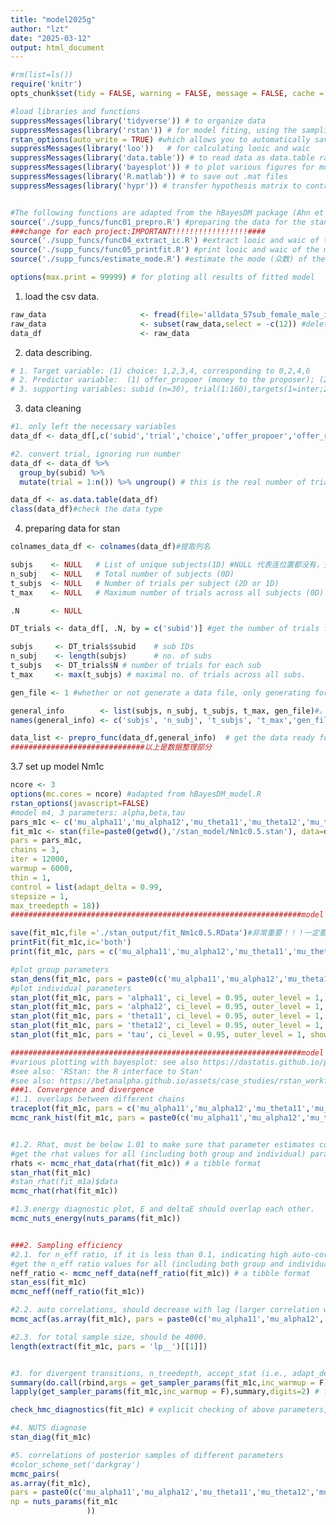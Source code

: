 ```yaml
---
title: "model2025g"
author: "lzt"
date: "2025-03-12"
output: html_document
---
```


```r
#rm(list=ls())
require('knitr') 
opts_chunk$set(tidy = FALSE, warning = FALSE, message = FALSE, cache = FALSE)

#load libraries and functions
suppressMessages(library('tidyverse')) # to organize data
suppressMessages(library('rstan')) # for model fiting, using the sampling function
rstan_options(auto_write = TRUE) #which allows you to automatically save a bare version of a compiled Stan program to the hard disk so that it does not need to be recompiled (unless you change it): https://github.com/stan-dev/rstan/wiki/RStan-Getting-Started
suppressMessages(library('loo'))   # for calculating looic and waic
suppressMessages(library('data.table')) # to read data as data.table rather than data.frame.
suppressMessages(library('bayesplot')) # to plot various figures for model checking
suppressMessages(library('R.matlab')) # to save out .mat files
suppressMessages(library('hypr')) # transfer hypothesis matrix to contrast matrix.


#The following functions are adapted from the hBayesDM package (Ahn et al., 2017).
source('./supp_funcs/func01_prepro.R') #preparing the data for the stan:
###change for each project:IMPORTANT!!!!!!!!!!!!!!!!!####
source('./supp_funcs/func04_extract_ic.R') #extract looic and waic of the model:                 no change needed
source('./supp_funcs/func05_printfit.R') #print looic and waic of the model and their weights:   no change needed
source('./supp_funcs/estimate_mode.R') #estimate the mode (众数) of the posterior distribution:  no change needed

options(max.print = 99999) # for ploting all results of fitted model
```

1. load the csv data.
```r
raw_data                     <- fread(file='alldata_57sub_female_male_inoutgroup.csv') #load as data.table: https://digitaschools.com/read-csv-in-r-importing-data/
raw_data                     <- subset(raw_data,select = -c(12)) #delete a column,diff from delete a col from data.frame
data_df                      <- raw_data
```

2. data describing.
```r
# 1. Target variable: (1) choice: 1,2,3,4, corresponding to 0,2,4,6
# 2. Predictor variable:  (1) offer_propoer (money to the proposer); (2)offer_recipt(money to participants/agents).
# 3. supporting variables: subid (n=30), trial(1:160),targets(1=inter;2=noninter),party(1=SPP;2=TPP)
```

3. data cleaning
```r
#1. only left the necessary variables
data_df <- data_df[,c('subid','trial','choice','offer_propoer','offer_recipt','in_outgroup')]#把需要用到的列拿出来

#2. convert trial, ignoring run number
data_df <- data_df %>%
  group_by(subid) %>%
  mutate(trial = 1:n()) %>% ungroup() # this is the real number of trials for each subject.

data_df <- as.data.table(data_df)
class(data_df)#check the data type


```

4. preparing data for stan
```r

colnames_data_df <- colnames(data_df)#提取列名

subjs    <- NULL   # List of unique subjects(1D) #NULL 代表连位置都没有，变量为空
n_subj   <- NULL   # Total number of subjects (0D)
t_subjs  <- NULL   # Number of trials per subject (2D or 1D)
t_max    <- NULL   # Maximum number of trials across all subjects (0D)

.N       <- NULL

DT_trials <- data_df[, .N, by = c('subid')] #get the number of trials for each sub, data.table#返回每个被试有效总的trial数？

subjs     <- DT_trials$subid    # sub IDs
n_subj    <- length(subjs)      # no. of subs
t_subjs   <- DT_trials$N # number of trials for each sub
t_max     <- max(t_subjs) # maximal no. of trials across all subs.

gen_file <- 1 #whether or not generate a data file, only generating for main analysis, not for simulation analysis

general_info        <- list(subjs, n_subj, t_subjs, t_max, gen_file)#。创建list
names(general_info) <- c('subjs', 'n_subj', 't_subjs', 't_max','gen_file')

data_list <- prepro_func(data_df,general_info)  # get the data ready for stan; MUST check the 'func01_prepro.R' file in the 'supp_funcs' directory!!!!!!!这里的data_list是stan文件的一个输入，可以检查一下trial数目和编码方式和设定的是否一致，看有没有正确的清洗好数据；prepro_func是用来生成data_list的一个函数，需要修改，去函数部分进行修改
##############################以上是数据整理部分
```

3.7 set up model Nm1c
```r
ncore <- 3
options(mc.cores = ncore) #adapted from hBayesDM_model.R
rstan_options(javascript=FALSE)
#model m4, 3 parameters: alpha,beta,tau
pars_m1c <- c('mu_alpha11','mu_alpha12','mu_theta11','mu_theta12','mu_tau','sigma','alpha11','alpha12','theta11','theta12','tau','log_lik')
fit_m1c <- stan(file=paste0(getwd(),'/stan_model/Nm1c0.5.stan'), data=data_list,
pars = pars_m1c,
chains = 3,
iter = 12000,
warmup = 6000,
thin = 1,
control = list(adapt_delta = 0.99,
stepsize = 1,
max_treedepth = 18))
#################################################################model fit & save model & plots#############################################################

save(fit_m1c,file ='./stan_output/fit_Nm1c0.5.RData')#非常重要！！！一定要在本地路径建相应文件夹stan_output
printFit(fit_m1c,ic='both')
print(fit_m1c, pars = c('mu_alpha11','mu_alpha12','mu_theta11','mu_theta12','mu_tau','sigma')) #all are group-level parameters

#plot group parameters
stan_dens(fit_m1c, pars = paste0(c('mu_alpha11','mu_alpha12','mu_theta11','mu_theta12','mu_tau','sigma')), separate_chains = T) #should overlap to each other
#plot individual parameters
stan_plot(fit_m1c, pars = 'alpha11', ci_level = 0.95, outer_level = 1, show_density = T, point_est = 'mean')
stan_plot(fit_m1c, pars = 'alpha12', ci_level = 0.95, outer_level = 1, show_density = T, point_est = 'mean')
stan_plot(fit_m1c, pars = 'theta11', ci_level = 0.95, outer_level = 1, show_density = T, point_est = 'mean')
stan_plot(fit_m1c, pars = 'theta12', ci_level = 0.95, outer_level = 1, show_density = T, point_est = 'mean')
stan_plot(fit_m1c, pars = 'tau', ci_level = 0.95, outer_level = 1, show_density = T, point_est = 'mean')

#################################################################model diagnostics#########################################################################
#various plotting with bayesplot: see also https://dastatis.github.io/pdf/StanAdvent2018/bayesplot.html
#see also: 'RStan: the R interface to Stan'
#see also: https://betanalpha.github.io/assets/case_studies/rstan_workflow.html
###1. Convergence and divergence
#1.1. overlaps between different chains
traceplot(fit_m1c, pars = c('mu_alpha11','mu_alpha12','mu_theta11','mu_theta12','mu_tau','sigma')) #all are group-level parameters # should be stationary and overylap to each other
mcmc_rank_hist(fit_m1c, pars = paste0(c('mu_alpha11','mu_alpha12','mu_theta11','mu_theta12','mu_tau','sigma[1]','sigma[2]','sigma[3]','sigma[4]','sigma[5]')), ref_line = TRUE) # should be uniformly distributed ##A traditional traceplot (mcmc_trace()) visualizes how sampled values the MCMC chains mix over the course of sampling. A rank histogram (mcmc_rank_hist()) visualizes how the ranks of values from the chains mix together. An ideal plot would show the ranks mixing or overlapping in a uniform distribution##


#1.2. Rhat, must be below 1.01 to make sure that parameter estimates could be trusted (Baribault & Collins, 2022)Rhat小于1.01
#get the rhat values for all (including both group and individual) parameters
rhats <- mcmc_rhat_data(rhat(fit_m1c)) # a tibble format
stan_rhat(fit_m1c)
#stan_rhat(fit_m1a)$data
mcmc_rhat(rhat(fit_m1c))

#1.3.energy diagnostic plot, E and deltaE should overlap each other.
mcmc_nuts_energy(nuts_params(fit_m1c))


###2. Sampling efficiency
#2.1. for n_eff ratio, if it is less than 0.1, indicating high auto-correlation, model fitting fails
#get the n_eff ratio values for all (including both group and individual) parameters
neff_ratio <- mcmc_neff_data(neff_ratio(fit_m1c)) # a tibble format
stan_ess(fit_m1c)
mcmc_neff(neff_ratio(fit_m1c))

#2.2. auto correlations, should decrease with lag (larger correlation with small lag, but smaller correlation with large lag)
mcmc_acf(as.array(fit_m1c), pars = paste0(c('mu_alpha11','mu_alpha12','mu_theta11','mu_theta12','mu_tau','sigma[1]','sigma[2]','sigma[3]','sigma[4]','sigma[5]')),inc_warmup = F)

#2.3. for total sample size, should be 4000.
length(extract(fit_m1c, pars = 'lp__')[[1]])


#3. for divergent transitions, n_treedepth, accept_stat (i.e., adapt_delta parameter), stepsize, and energy
summary(do.call(rbind,args = get_sampler_params(fit_m1c,inc_warmup = F)),digits=2) # across all chains所有链
lapply(get_sampler_params(fit_m1c,inc_warmup = F),summary,digits=2) # for each chain每条链分开

check_hmc_diagnostics(fit_m1c) # explicit checking of above parameters,including warmup transitions

#4. NUTS diagnose
stan_diag(fit_m1c)

#5. correlations of posterior samples of different parameters
#color_scheme_set('darkgray')
mcmc_pairs(
as.array(fit_m1c),
pars = paste0(c('mu_alpha11','mu_alpha12','mu_theta11','mu_theta12','mu_tau','sigma[1]','sigma[2]','sigma[3]','sigma[4]','sigma[5]')),
np = nuts_params(fit_m1c
                 ))

```

